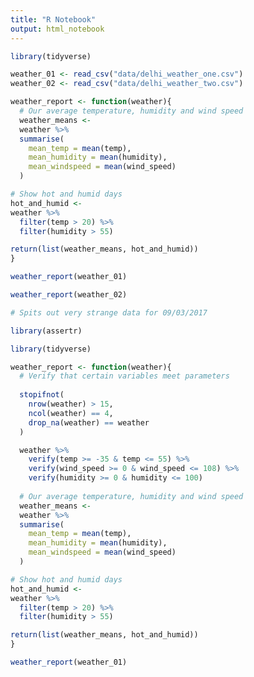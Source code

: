 ```yaml
---
title: "R Notebook"
output: html_notebook
---
```


```r
library(tidyverse)
```

```r
weather_01 <- read_csv("data/delhi_weather_one.csv")
weather_02 <- read_csv("data/delhi_weather_two.csv")
```

```r

weather_report <- function(weather){
  # Our average temperature, humidity and wind speed 
  weather_means <- 
  weather %>% 
  summarise(
    mean_temp = mean(temp),
    mean_humidity = mean(humidity),
    mean_windspeed = mean(wind_speed)
  )

# Show hot and humid days
hot_and_humid <- 
weather %>% 
  filter(temp > 20) %>% 
  filter(humidity > 55) 

return(list(weather_means, hot_and_humid))
}

weather_report(weather_01)

```

```r

weather_report(weather_02)

# Spits out very strange data for 09/03/2017

```

```r
library(assertr)

library(tidyverse)
```

```r
weather_report <- function(weather){
  # Verify that certain variables meet parameters
  
  stopifnot(
    nrow(weather) > 15,
    ncol(weather) == 4,
    drop_na(weather) == weather
  )

  weather %>%
    verify(temp >= -35 & temp <= 55) %>%
    verify(wind_speed >= 0 & wind_speed <= 108) %>%
    verify(humidity >= 0 & humidity <= 100) 
  
  # Our average temperature, humidity and wind speed 
  weather_means <- 
  weather %>% 
  summarise(
    mean_temp = mean(temp),
    mean_humidity = mean(humidity),
    mean_windspeed = mean(wind_speed)
  )

# Show hot and humid days
hot_and_humid <- 
weather %>% 
  filter(temp > 20) %>% 
  filter(humidity > 55)

return(list(weather_means, hot_and_humid))
}
```

```r
weather_report(weather_01)
```


